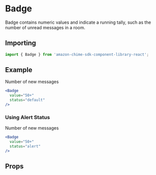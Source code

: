 
# Badge
Badge contains numeric values and indicate a running tally, such as the number of unread messages in a room.

## Importing
```javascript
import { Badge } from 'amazon-chime-sdk-component-library-react';
```

## Example
<ThemeProvider theme={lightTheme}>
  <Preview>
    <div style={{ 'alignItems': 'center', 'display': 'flex'}}>
      <span style={{ 'marginRight': '0.5rem' }}>Number of new messages</span>
      <Badge
        value="50+"
        status="default"
      />
    </div>
  </Preview>
</ThemeProvider>

```jsx
<Badge
  value="50+"
  status="default"
/>
```

### Using Alert Status
<ThemeProvider theme={lightTheme}>
  <Preview>
    <div style={{ 'alignItems': 'center', 'display': 'flex'}}>
      <span style={{ 'marginRight': '0.5rem' }}>Number of new messages</span>
      <Badge
        value="50+"
        status="alert"
      />
    </div>
  </Preview>
</ThemeProvider>

```jsx
<Badge
  value="50+"
  status="alert"
/>
```

## Props
<Props of={Badge} />